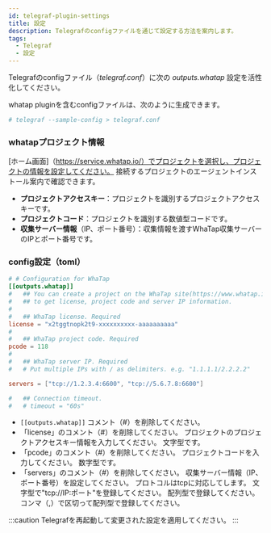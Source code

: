 ```yaml
---
id: telegraf-plugin-settings
title: 設定
description: Telegrafのconfigファイルを通じて設定する方法を案内します。
tags:
  - Telegraf
  - 設定
---
```


Telegrafのconfigファイル（_telegraf.conf_）に次の _outputs.whatap_ 設定を活性化してください。

whatap pluginを含むconfigファイルは、次のように生成できます。

```bash title=SH
# telegraf --sample-config > telegraf.conf
```

### whatapプロジェクト情報

[ホーム画面]（https://service.whatap.io/）でプロジェクトを選択し、プロジェクトの情報を設定してください。 接続するプロジェクトのエージェントインストール案内で確認できます。

-   **プロジェクトアクセスキー**：プロジェクトを識別するプロジェクトアクセスキーです。
-   **プロジェクトコード**：プロジェクトを識別する数値型コードです。
-   **収集サーバー情報**（IP、ポート番号）：収集情報を渡すWhaTap収集サーバーのIPとポート番号です。

### config設定（toml）

```toml title='/etc/telegraf/telegraf.conf'
# # Configuration for WhaTap
[[outputs.whatap]]
#   ## You can create a project on the WhaTap site(https://www.whatap.io)
#   ## to get license, project code and server IP information.
#
#   ## WhaTap license. Required
license = "x2tggtnopk2t9-xxxxxxxxxx-aaaaaaaaaa"
#
#   ## WhaTap project code. Required
pcode = 118
#
#   ## WhaTap server IP. Required
#   # Put multiple IPs with / as delimiters. e.g. "1.1.1.1/2.2.2.2"

servers = ["tcp://1.2.3.4:6600", "tcp://5.6.7.8:6600"]

#   ## Connection timeout.
#   # timeout = "60s"
```

-   `[[outputs.whatap]]` コメント（#）を削除してください。
-   「license」のコメント（#）を削除してください。 プロジェクトのプロジェクトアクセスキー情報を入力してください。 文字型です。
-   「pcode」のコメント（#）を削除してください。 プロジェクトコードを入力してください。 数字型です。
-   「servers」のコメント（#）を削除してください。 収集サーバー情報（IP、ポート番号）を設定してください。 プロトコルはtcpに対応してします。 文字型で"tcp://IP:ポート"を登録してください。 配列型で登録してください。 コンマ（,）で区切って配列型で登録してください。

:::caution
Telegrafを再起動して変更された設定を適用してください。
:::

